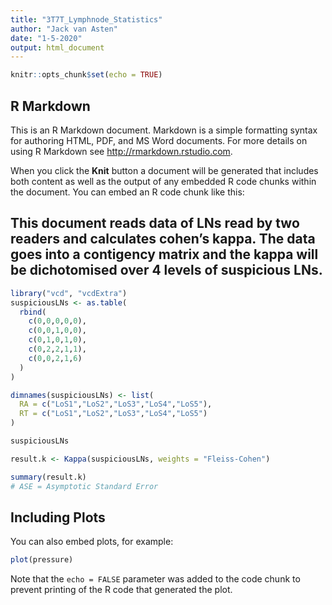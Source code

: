 ```yaml
---
title: "3T7T_Lymphnode_Statistics"
author: "Jack van Asten"
date: "1-5-2020"
output: html_document
---
```


```r
knitr::opts_chunk$set(echo = TRUE)
```
## R Markdown

This is an R Markdown document. Markdown is a simple formatting syntax for authoring HTML, PDF, and MS Word documents. For more details on using R Markdown see <http://rmarkdown.rstudio.com>.

When you click the **Knit** button a document will be generated that includes both content as well as the output of any embedded R code chunks within the document. You can embed an R code chunk like this:

## This document reads data of LNs read by two readers and calculates cohen's kappa. The data goes into a contigency matrix and the kappa will be dichotomised over 4 levels of suspicious LNs.

```r

library("vcd", "vcdExtra")
suspiciousLNs <- as.table(
  rbind(
    c(0,0,0,0,0),
    c(0,0,1,0,0),
    c(0,1,0,1,0),
    c(0,2,2,1,1),
    c(0,0,2,1,6)
  )
)

dimnames(suspiciousLNs) <- list(
  RA = c("LoS1","LoS2","LoS3","LoS4","LoS5"),
  RT = c("LoS1","LoS2","LoS3","LoS4","LoS5")
)

suspiciousLNs

result.k <- Kappa(suspiciousLNs, weights = "Fleiss-Cohen")

summary(result.k)
# ASE = Asymptotic Standard Error

```

## Including Plots

You can also embed plots, for example:

```r
plot(pressure)
```

Note that the `echo = FALSE` parameter was added to the code chunk to prevent printing of the R code that generated the plot.
